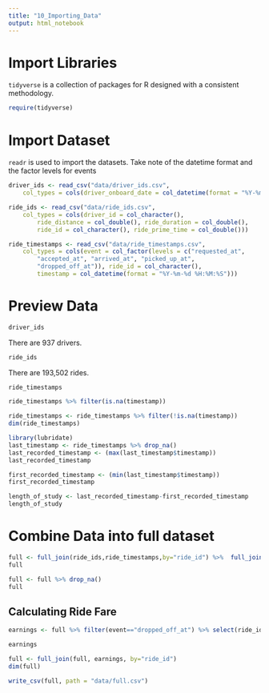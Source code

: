 ```yaml
---
title: "10_Importing_Data"
output: html_notebook
---
```


# Import Libraries
`tidyverse` is a collection of packages for R designed with a consistent methodology.

```r
require(tidyverse)
```

# Import Dataset
`readr` is used to import the datasets. Take note of the datetime format and the factor levels for events
```r
driver_ids <- read_csv("data/driver_ids.csv", 
    col_types = cols(driver_onboard_date = col_datetime(format = "%Y-%m-%d %H:%M:%S")))

ride_ids <- read_csv("data/ride_ids.csv", 
    col_types = cols(driver_id = col_character(), 
        ride_distance = col_double(), ride_duration = col_double(), 
        ride_id = col_character(), ride_prime_time = col_double()))

ride_timestamps <- read_csv("data/ride_timestamps.csv", 
    col_types = cols(event = col_factor(levels = c("requested_at", 
        "accepted_at", "arrived_at", "picked_up_at", 
        "dropped_off_at")), ride_id = col_character(), 
        timestamp = col_datetime(format = "%Y-%m-%d %H:%M:%S")))
```

# Preview Data
```r
driver_ids
```

There are 937 drivers.

```r
ride_ids
```

There are 193,502 rides.

```r
ride_timestamps
```

```r
ride_timestamps %>% filter(is.na(timestamp))
```

```r
ride_timestamps <- ride_timestamps %>% filter(!is.na(timestamp))
dim(ride_timestamps)
```


```r
library(lubridate)
last_timestamp <- ride_timestamps %>% drop_na()
last_recorded_timestamp <- (max(last_timestamp$timestamp))
last_recorded_timestamp

first_recorded_timestamp <- (min(last_timestamp$timestamp))
first_recorded_timestamp

length_of_study <- last_recorded_timestamp-first_recorded_timestamp
length_of_study

```

# Combine Data into full dataset

```r
full <- full_join(ride_ids,ride_timestamps,by="ride_id") %>%  full_join(driver_ids,by="driver_id")
full
```

```r
full <- full %>% drop_na()
full
```

## Calculating Ride Fare
```r
earnings <- full %>% filter(event=="dropped_off_at") %>% select(ride_id, ride_distance, ride_duration, ride_prime_time) %>% mutate(unbound_driver_earnings = (2+1.75+1.15*ride_distance*0.000621371 + 0.22*(ride_duration/60)*((100+ride_prime_time)/100))) %>% mutate( driver_earnings = ifelse(unbound_driver_earnings<5,5,ifelse(unbound_driver_earnings>400,400,unbound_driver_earnings))) %>% select(ride_id,driver_earnings)

earnings
```

```r
full <- full_join(full, earnings, by="ride_id")
dim(full)
```

```r
write_csv(full, path = "data/full.csv")
```



